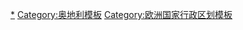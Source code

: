 [[Category:奧地利行政區劃|*]]
[[Category:奥地利模板|Category:奥地利模板]]
[[Category:欧洲国家行政区划模板|Category:欧洲国家行政区划模板]]